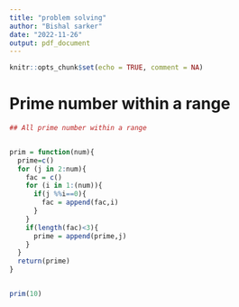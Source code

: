 ---
title: "problem solving"
author: "Bishal sarker"
date: "2022-11-26"
output: pdf_document
---

```{r setup, include=FALSE}
knitr::opts_chunk$set(echo = TRUE, comment = NA)
```

# Prime number within a range

```{r}


## All prime number within a range


prim = function(num){
  prime=c()
  for (j in 2:num){
    fac = c()
    for (i in 1:(num)){
      if(j %%i==0){
        fac = append(fac,i)
      }
    }
    if(length(fac)<3){
      prime = append(prime,j)
    }
  }
  return(prime)
}


prim(10)


```

